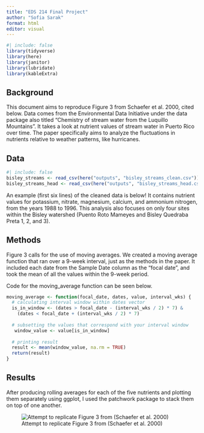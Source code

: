 ```yaml
---
title: "EDS 214 Final Project"
author: "Sofia Sarak"
format: html
editor: visual
---
```


```r
#| include: false
library(tidyverse)
library(here)
library(janitor)
library(lubridate)
library(kableExtra)
```

## Background

This document aims to reproduce Figure 3 from Schaefer et al. 2000, cited below. Data comes from the Environmental Data Initiative under the data package also titled "Chemistry of stream water from the Luquillo Mountains". It takes a look at nutrient values of stream water in Puerto Rico over time. The paper specifically aims to analyze the fluctuations in nutrients relative to weather patterns, like hurricanes.

## Data

```r
#| include: false
bisley_streams <- read_csv(here("outputs", "bisley_streams_clean.csv"))
bisley_streams_head <- read_csv(here("outputs", "bisley_streams_head.csv"))
```

An example (first six lines) of the cleaned data is below! It contains nutrient values for potassium, nitrate, magnesium, calcium, and ammonium nitrogen, from the years 1988 to 1996. This analysis also focuses on only four sites within the Bisley watershed (Puento Roto Mameyes and Bisley Quedraba Preta 1, 2, and 3).

## Methods

Figure 3 calls for the use of moving averages. We created a moving average function that ran over a 9-week interval, just as the methods in the paper. It included each date from the Sample Date column as the "focal date", and took the mean of all the values within the 9-week period.

Code for the moving_average function can be seen below.

```r
moving_average <- function(focal_date, dates, value, interval_wks) {
  # calculating interval window within dates vector
  is_in_window <- (dates > focal_date - (interval_wks / 2) * 7) &
    (dates < focal_date + (interval_wks / 2) * 7)
  
  # subsetting the values that correspond with your interval window
   window_value <- value[is_in_window]
   
  # printing result
  result <- mean(window_value, na.rm = TRUE)
  return(result)
}
```

## Results

After producing rolling averages for each of the five nutrients and plotting them separately using ggplot, I used the patchwork package to stack them on top of one another.

![Attempt to replicate Figure 3 from (Schaefer et al. 2000)](images/final.png)
